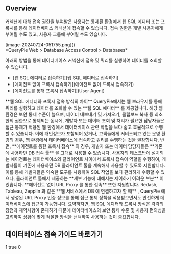 
## Overview
커넥션에 대해 접속 권한을 부여받은 사용자는 통제된 환경에서 웹 SQL 에디터 또는 프록시를 통해 데이터베이스 커넥션에 접속할 수 있습니다. 접속 권한은 개별 사용자에게 부여될 수도 있고, 사용자 그룹에 부여될 수도 있습니다.

<p align="center">
<div>[image-20240724-051755.png]()</div>
*QueryPie Web &gt; Database Access Control &gt; Databases*
</p>

아래의 방법을 통해 데이터베이스 커넥션에 접속 및 쿼리를 실행하여 데이터를 조회할 수 있습니다.

* [웹 SQL 에디터로 접속하기](웹 SQL 에디터로 접속하기)
* [에이전트 없이 프록시 접속하기](에이전트 없이 프록시 접속하기)
* [에이전트를 통해 프록시 접속하기](User Agent)

<Callout type="info">
 **웹 SQL 에디터와 프록시 접속 방식의 차이** 
QueryPie에서는 웹 브라우저를 통해 쿼리를 실행하고 데이터를 조회할 수 있는  **웹 SQL 에디터** 를 제공합니다. 해당 웹 환경은 보안 통제 수준이 높으며, 데이터 내보내기 및 가져오기, 클립보드 복사 등 최소한의 권한으로 통제되는 동시에, 개발자 또는 데이터 조회 및 처리가 필요한 담당자들은 접근 통제가 적용된 웹 환경에서 데이터베이스 관련 작업을 보다 쉽고 효율적으로 수행할 수 있습니다. 이에 개인정보가 포함되어 있거나, 고객들에게 서비스되고 있는 운영 환경의 경우, 웹 환경에서 데이터베이스에 접속하고 쿼리를 수행하는 것을 권장합니다. 
반면,  **에이전트를 통한 프록시 접속** 의 경우, 개발자 또는 데이터 담당자들은  **기존에 사용하던 DB 접속 툴** 을 그대로 사용할 수 있습니다. 사용자의 데스크탑에 설치되는 에이전트는 데이터베이스와 클라이언트 사이에서 프록시 접속이 역할을 수행하여, 개발자들이 기존에 사용하던 DB 클라이언트 툴을 계속해서 사용할 수 있도록 지원합니다. 이를 통해 개발자들은 익숙한 도구를 사용하여 SQL 작업을 보다 편리하게 수행할 수 있으나, 클라이언트 툴에서 제공하는  **세부 기능에 대해서는 제어하기 어려운 부분** 이 있습니다.
 **에이전트 없이 URL Proxy 를 통한 접속**  또한 지원합니다. Redash, Tableau, Zepplin 과 같은  **웹 서비스에서 DB 에 연결하고자 할 때** , QueryPie 에서 생성된 URL Proxy 인증 정보를 통해 접근 통제 정책을 적용받으면서도 안전하게 데이터베이스에 접근이 가능합니다. 
요약하자면, 웹 SQL 에디터와 프록시 방식은 각각의 장점과 제약사항이 존재하기 때문에 데이터베이스의 보안 통제 수준 및 사용자 편의성을 고려하여 상황에 맞게 적절한 방식을 선택하여 사용하는 것이 중요합니다.
</Callout>

## 데이터베이스 접속 가이드 바로가기
1
true
0